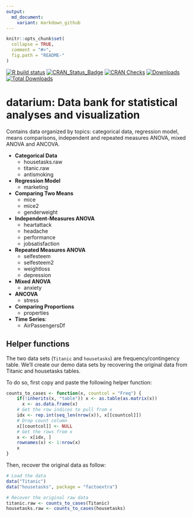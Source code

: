 ```yaml
---
output:
  md_document:
    variant: markdown_github
---
```


<!-- README.md is generated from README.Rmd. Please edit that file -->

```r
knitr::opts_chunk$set(
  collapse = TRUE,
  comment = "#>",
  fig.path = "README-"
)
```


[![R build status](https://github.com/kassambara/datarium/workflows/R-CMD-check/badge.svg)](https://github.com/kassambara/datarium/actions)
[![CRAN_Status_Badge](https://www.r-pkg.org/badges/version/datarium)](https://cran.r-project.org/package=datarium)
[![CRAN Checks](https://cranchecks.info/badges/summary/datarium)](https://cran.r-project.org/web/checks/check_results_datarium.html)
[![Downloads](https://cranlogs.r-pkg.org/badges/datarium)](https://cran.r-project.org/package=datarium)
[![Total Downloads](https://cranlogs.r-pkg.org/badges/grand-total/datarium?color=orange)](https://cranlogs.r-pkg.org/badges/grand-total/datarium)


# datarium: Data bank for statistical analyses and visualization

Contains data organized by topics: categorical data, regression model, means comparisons, independent and repeated measures ANOVA, mixed ANOVA and ANCOVA.
    
    
- **Categorical Data**
    - housetasks.raw
    - titanic.raw
    - antismoking
- **Regression Model**
    - marketing
- **Comparing Two Means**
    - mice
    - mice2
    - genderweight
- **Independent-Measures ANOVA**
    - heartattack
    - headache
    - performance
    - jobsatisfaction
- **Repeated Measures ANOVA**
    - selfesteem
    - selfesteem2
    - weightloss
    - depression
- **Mixed ANOVA**
    - anxiety
- **ANCOVA**
    - stress
- **Comparing Proportions**
    - properties
- **Time Series**:
    - AirPassengersDf
    
## Helper functions
   
The two data sets (`Titanic` and `housetasks`) are frequency/contingency table. We'll create our demo data sets by recovering the original data from Titanic and housetasks tables.
  
  
To do so, first copy and paste the following helper function:
    
    
```r
counts_to_cases <- function(x, countcol = "Freq") {
    if(!inherits(x, "table")) x <- as.table(as.matrix(x))
      x <- as.data.frame(x)
    # Get the row indices to pull from x
    idx <- rep.int(seq_len(nrow(x)), x[[countcol]])
    # Drop count column
    x[[countcol]] <- NULL
    # Get the rows from x
    x <- x[idx, ]
    rownames(x) <- 1:nrow(x)
    x
}
```
    
    
Then, recover the original data as follow:  
     
     
```r
# Load the data
data("Titanic")
data("housetasks", package = "factoextra")

# Recover the original raw data
titanic.raw <- counts_to_cases(Titanic)
housetasks.raw <- counts_to_cases(housetasks)
```
    
    
